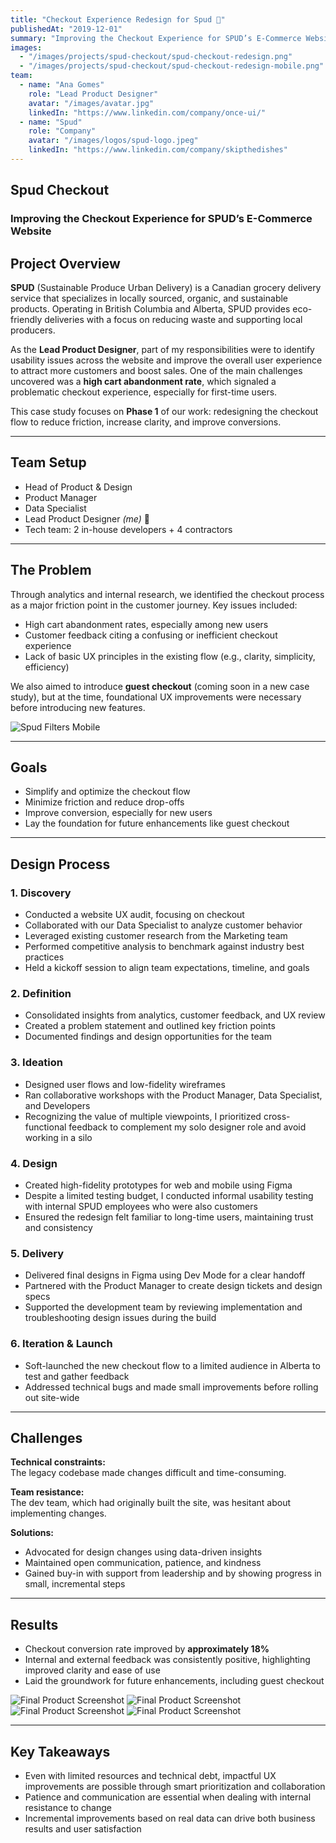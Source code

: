 ```yaml
---
title: "Checkout Experience Redesign for Spud 🔎"
publishedAt: "2019-12-01"
summary: "Improving the Checkout Experience for SPUD’s E-Commerce Website"
images:
  - "/images/projects/spud-checkout/spud-checkout-redesign.png"
  - "/images/projects/spud-checkout/spud-checkout-redesign-mobile.png"
team:
  - name: "Ana Gomes"
    role: "Lead Product Designer"
    avatar: "/images/avatar.jpg"
    linkedIn: "https://www.linkedin.com/company/once-ui/"
  - name: "Spud"
    role: "Company"
    avatar: "/images/logos/spud-logo.jpeg"
    linkedIn: "https://www.linkedin.com/company/skipthedishes"
---
```


## **Spud Checkout**  
### **Improving the Checkout Experience for SPUD’s E-Commerce Website**  

## Project Overview

**SPUD** (Sustainable Produce Urban Delivery) is a Canadian grocery delivery service that specializes in locally sourced, organic, and sustainable products. Operating in British Columbia and Alberta, SPUD provides eco-friendly deliveries with a focus on reducing waste and supporting local producers.

As the **Lead Product Designer**, part of my responsibilities were to identify usability issues across the website and improve the overall user experience to attract more customers and boost sales. One of the main challenges uncovered was a **high cart abandonment rate**, which signaled a problematic checkout experience, especially for first-time users.

This case study focuses on **Phase 1** of our work: redesigning the checkout flow to reduce friction, increase clarity, and improve conversions.

---

## Team Setup

- Head of Product & Design  
- Product Manager  
- Data Specialist  
- Lead Product Designer *(me)*  👋
- Tech team: 2 in-house developers + 4 contractors  

---

## The Problem

Through analytics and internal research, we identified the checkout process as a major friction point in the customer journey. Key issues included:

- High cart abandonment rates, especially among new users  
- Customer feedback citing a confusing or inefficient checkout experience  
- Lack of basic UX principles in the existing flow (e.g., clarity, simplicity, efficiency)  

We also aimed to introduce **guest checkout** (coming soon in a new case study), but at the time, foundational UX improvements were necessary before introducing new features.

![Spud Filters Mobile](/images/projects/spud-checkout/spud-checkout-old.png)

---

## Goals

- Simplify and optimize the checkout flow  
- Minimize friction and reduce drop-offs  
- Improve conversion, especially for new users  
- Lay the foundation for future enhancements like guest checkout  

---

## Design Process

### 1. Discovery

- Conducted a website UX audit, focusing on checkout  
- Collaborated with our Data Specialist to analyze customer behavior  
- Leveraged existing customer research from the Marketing team  
- Performed competitive analysis to benchmark against industry best practices  
- Held a kickoff session to align team expectations, timeline, and goals  

### 2. Definition

- Consolidated insights from analytics, customer feedback, and UX review  
- Created a problem statement and outlined key friction points  
- Documented findings and design opportunities for the team  

### 3. Ideation

- Designed user flows and low-fidelity wireframes  
- Ran collaborative workshops with the Product Manager, Data Specialist, and Developers  
- Recognizing the value of multiple viewpoints, I prioritized cross-functional feedback to complement my solo designer role and avoid working in a silo  

### 4. Design

- Created high-fidelity prototypes for web and mobile using Figma  
- Despite a limited testing budget, I conducted informal usability testing with internal SPUD employees who were also customers  
- Ensured the redesign felt familiar to long-time users, maintaining trust and consistency  

### 5. Delivery

- Delivered final designs in Figma using Dev Mode for a clear handoff  
- Partnered with the Product Manager to create design tickets and design specs  
- Supported the development team by reviewing implementation and troubleshooting design issues during the build  

### 6. Iteration & Launch

- Soft-launched the new checkout flow to a limited audience in Alberta to test and gather feedback  
- Addressed technical bugs and made small improvements before rolling out site-wide  

---

## Challenges

**Technical constraints:**  
The legacy codebase made changes difficult and time-consuming.

**Team resistance:**  
The dev team, which had originally built the site, was hesitant about implementing changes.

**Solutions:**  
- Advocated for design changes using data-driven insights  
- Maintained open communication, patience, and kindness  
- Gained buy-in with support from leadership and by showing progress in small, incremental steps  

---

## Results

- Checkout conversion rate improved by **approximately 18%**  
- Internal and external feedback was consistently positive, highlighting improved clarity and ease of use  
- Laid the groundwork for future enhancements, including guest checkout  

![Final Product Screenshot](/images/projects/spud-checkout/spud-checkout-redesign-mobile.png)
![Final Product Screenshot](/images/projects/spud-checkout/spud-checkout-order-preview.png)
![Final Product Screenshot](/images/projects/spud-checkout/spud-checkout-desktop.png)
![Final Product Screenshot](/images/projects/spud-checkout/spud-checkout-confirmation.png)

---

## Key Takeaways

- Even with limited resources and technical debt, impactful UX improvements are possible through smart prioritization and collaboration  
- Patience and communication are essential when dealing with internal resistance to change  
- Incremental improvements based on real data can drive both business results and user satisfaction  

